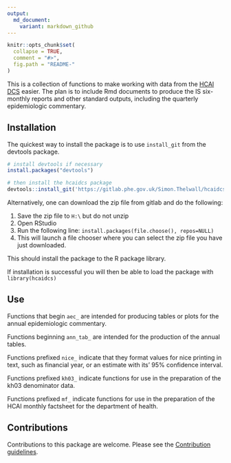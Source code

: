 ```yaml
---
output:
  md_document:
    variant: markdown_github
---
```


<!-- README.md is generated from README.Rmd. Please edit that file -->

```r
knitr::opts_chunk$set(
  collapse = TRUE,
  comment = "#>",
  fig.path = "README-"
)
```

This is a collection of functions to make working with data from the [HCAI DCS](https://hcaidcs.phe.org.uk/) easier. 
The plan is to include Rmd documents to produce the IS six-monthly reports and other standard outputs, including the quarterly epidemiologic commentary. 

## Installation

The quickest way to install the package is to use `install_git` from the devtools package. 

```r
# install devtools if necessary
install.packages("devtools")

# then install the hcaidcs package
devtools::install_git('https://gitlab.phe.gov.uk/Simon.Thelwall/hcaidcs.git')
```

Alternatively, one can download the zip file from gitlab and do the following:

1.	Save the zip file to `H:\`     but do not unzip
1.	Open RStudio
1.	Run the following line: `install.packages(file.choose(), repos=NULL)`
1.	This will launch a file chooser where you can select the zip file you have just downloaded. 

This should install the package to the R package library. 

If installation is successful you will then be able to load the package with
`library(hcaidcs)`

## Use
Functions that begin `aec_` are intended for producing tables or plots for the annual epidemiologic commentary. 

Functions beginning `ann_tab_` are intended for the production of the annual tables. 

Functions prefixed `nice_` indicate that they format values for nice printing in text, such as financial year, or an estimate with its' 95% confidence interval. 

Functions prefixed `kh03_` indicate functions for use in the preparation of the kh03 denominator data. 

Functions prefixed `mf_` indicate functions for use in the preparation of the HCAI monthly factsheet for the department of health. 

## Contributions
Contributions to this package are welcome. 
Please see the [Contribution guidelines](http://bioinformatics-git.phe.gov.uk/Simon.Thelwall/hcaidcs/blob/master/CONTRIBUTING.md).
